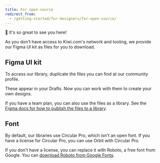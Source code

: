 ```yaml
---
title: For open-source
redirect_from:
  - /getting-started/for-designers/for-open-source/
---
```


👋 It's so great to see you here!

As you don't have access to Kiwi.com's network and tooling,
we provide our Figma UI kit as files for you to download.

## Figma UI kit

To access our library, duplicate the files you can find at our community profile.

<FancyLink title="Orbit Figma profile" href="https://figma.com/@OrbitByKiwi" icon="figma" />

These appear in your Drafts.
Now you can work with them to create your own designs.

If you have a team plan, you can also use the files as a library.
See the [Figma docs for how to publish the files to a library](https://help.figma.com/hc/en-us/articles/360025508373).

<Callout type="warning" />

## Font

By default, our libraries use Circular Pro, which isn't an open font.
If you have a license for Circular Pro, you can use Orbit with Circular Pro.

<Callout type="warning" />

If you don't have a license, you can replace it with Roboto, a free font from Google.
You can [download Roboto from Google Fonts](https://fonts.google.com/specimen/Roboto).
